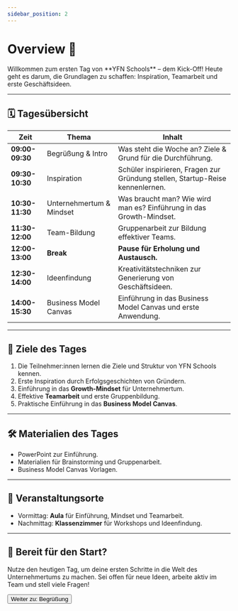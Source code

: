 ```yaml
---
sidebar_position: 2
---
```


# Overview 🚀

<Admonition type="info" icon="🎯">
  Willkommen zum ersten Tag von **YFN Schools** – dem Kick-Off!  
  Heute geht es darum, die Grundlagen zu schaffen: Inspiration, Teamarbeit und erste Geschäftsideen.
</Admonition>

---

## 🗓️ **Tagesübersicht**

| **Zeit**         | **Thema**                  | **Inhalt**                                                             |
|-----------------|--------------------------|-----------------------------------------------------------------------|
| **09:00-09:30** | Begrüßung & Intro         | Was steht die Woche an? Ziele & Grund für die Durchführung.          |
| **09:30-10:30** | Inspiration              | Schüler inspirieren, Fragen zur Gründung stellen, Startup-Reise kennenlernen. |
| **10:30-11:30** | Unternehmertum & Mindset  | Was braucht man? Wie wird man es? Einführung in das Growth-Mindset.  |
| **11:30-12:00** | Team-Bildung             | Gruppenarbeit zur Bildung effektiver Teams.                          |
| **12:00-13:00** | **Break**                | **Pause für Erholung und Austausch.**                                |
| **12:30-14:00** | Ideenfindung             | Kreativitätstechniken zur Generierung von Geschäftsideen.            |
| **14:00-15:30** | Business Model Canvas    | Einführung in das Business Model Canvas und erste Anwendung.         |

---

## 🎯 **Ziele des Tages**

1. Die Teilnehmer:innen lernen die Ziele und Struktur von YFN Schools kennen.  
2. Erste Inspiration durch Erfolgsgeschichten von Gründern.  
3. Einführung in das **Growth-Mindset** für Unternehmertum.  
4. Effektive **Teamarbeit** und erste Gruppenbildung.  
5. Praktische Einführung in das **Business Model Canvas**.  

---

## 🛠️ **Materialien des Tages**

- PowerPoint zur Einführung.  
- Materialien für Brainstorming und Gruppenarbeit.  
- Business Model Canvas Vorlagen.  

---

## 📍 **Veranstaltungsorte**

- Vormittag: **Aula** für Einführung, Mindset und Teamarbeit.  
- Nachmittag: **Klassenzimmer** für Workshops und Ideenfindung.  

---

## 🚀 **Bereit für den Start?**

Nutze den heutigen Tag, um deine ersten Schritte in die Welt des Unternehmertums zu machen. Sei offen für neue Ideen, arbeite aktiv im Team und stell viele Fragen!

<Button destination="/roadmap/docs/startup-basics/yfn-school/day1/meet&greet">
  Weiter zu: Begrüßung
</Button>